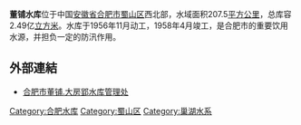 {{Infobox Reservoir |
|name =董铺水库
|nickname =
|image =
|image_caption =
|map =
|map_caption =
|code = BFAB2103072
|class =
|location_of_reservoir =[[安徽省|安徽省]][[合肥市|合肥市]][[蜀山区|蜀山区]]
|location_of_dam =
|inflow =
|outflow =
|catchment_area =
|reservoir_area =207.5
|mean_depth =
|maximum_depth =
|flood_level =
|normal_water_level =
|dead_water_level =
|water_quality =
|island =
|maximum_storage_capacity =2.49亿
|normal_storage_capacity =
|dead_storage_capacity =
|type_of_dam =
|elevation_of_dam =
|height_of_dam =
|length_of_dam =
|width_of_dam =
|installed_capacity =
|start =1956年11月
|complete =1958年4月
|cost =
|emigrate =
|latd =31
|latm =52
|lats =55
|latNS = N
|longd =117
|longm =12
|longs =27
|longEW = E
|website =
|footnotes =
}}
{{中国自然保护单位
|级别 = 国家湿地公园
|名称 = 董铺
|子项 = 
|图片 = 
|图片大小 = 
|说明 = 
|省名 = 
|市/县名 = 
|所在 = [[安徽省|安徽省]][[合肥市|合肥市]][[庐阳区|庐阳区]]
|分类 = 
|面积 = 4667.43 hm<sup>2</sup>
|建立时间 = 
}}

'''董铺水库'''位于中国[[安徽省|安徽省]][[合肥市|合肥市]][[蜀山区|蜀山区]]西北部，水域面积207.5[[平方公里|平方公里]]，总库容2.49亿[[立方米|立方米]]。水库于1956年11月动工，1958年4月竣工，是合肥市的重要饮用水源，并担负一定的防汛作用。

==外部連結==
*[https://web.archive.org/web/20060622083549/http://sswj.hefei.gov.cn/ContentDir/20055/24131319827.shtml 合肥市董铺.大房郢水库管理处]

{{巢湖水系}}

[[Category:合肥水库|Category:合肥水库]]
[[Category:蜀山区|Category:蜀山区]]
[[Category:巢湖水系|Category:巢湖水系]]